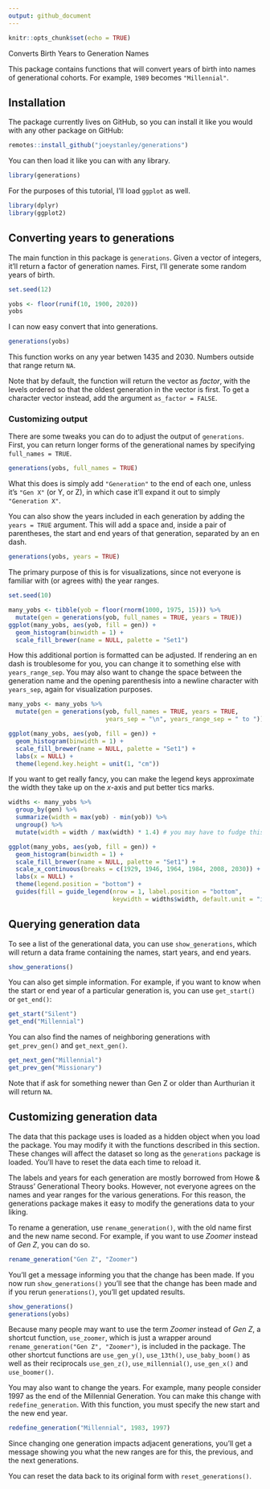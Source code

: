 ```yaml
---
output: github_document
---
```


```r
knitr::opts_chunk$set(echo = TRUE)
```

Converts Birth Years to Generation Names

This package contains functions that will convert years of birth into names of generational cohorts. For example, `1989` becomes `"Millennial"`. 

## Installation

The package currently lives on GitHub, so you can install it like you would with any other package on GitHub:

```r
remotes::install_github("joeystanley/generations")
```

You can then load it like you can with any library.

```r
library(generations)
```

For the purposes of this tutorial, I'll load `ggplot` as well.

```r
library(dplyr)
library(ggplot2)
```

## Converting years to generations

The main function in this package is `generations`. Given a vector of integers, it'll return a factor of generation names.  First, I'll generate some random years of birth.

```r
set.seed(12)
```


```r
yobs <- floor(runif(10, 1900, 2020))
yobs
```

I can now easy convert that into generations.

```r
generations(yobs)
```

This function works on any year betwen 1435 and 2030. Numbers outside that range return `NA`. 

Note that by default, the function will return the vector as *factor*, with the levels ordered so that the oldest generation in the vector is first. To get a character vector instead, add the argument `as_factor = FALSE`.

### Customizing output

There are some tweaks you can do to adjust the output of `generations`. First, you can return longer forms of the generational names by specifying `full_names = TRUE`. 

```r
generations(yobs, full_names = TRUE)
```

What this does is simply add `"Generation"` to the end of each one, unless it's `"Gen X"` (or Y, or Z), in which case it'll expand it out to simply `"Generation X"`.

You can also show the years included in each generation by adding the `years = TRUE` argument. This will add a space and, inside a pair of parentheses, the start and end years of that generation, separated by an en dash. 

```r
generations(yobs, years = TRUE)
```

The primary purpose of this is for visualizations, since not everyone is familiar with (or agrees with) the year ranges.

```r
set.seed(10)
```

```r
many_yobs <- tibble(yob = floor(rnorm(1000, 1975, 15))) %>%
  mutate(gen = generations(yob, full_names = TRUE, years = TRUE))
ggplot(many_yobs, aes(yob, fill = gen)) + 
  geom_histogram(binwidth = 1) + 
  scale_fill_brewer(name = NULL, palette = "Set1")
```

How this additional portion is formatted can be adjusted. If rendering an en dash is troublesome for you, you can change it to something else with `years_range_sep`. You may also want to change the space between the generation name and the opening parenthesis into a newline character with `years_sep`, again for visualization purposes.

```r
many_yobs <- many_yobs %>%
  mutate(gen = generations(yob, full_names = TRUE, years = TRUE,
                           years_sep = "\n", years_range_sep = " to "))

ggplot(many_yobs, aes(yob, fill = gen)) + 
  geom_histogram(binwidth = 1) + 
  scale_fill_brewer(name = NULL, palette = "Set1") + 
  labs(x = NULL) + 
  theme(legend.key.height = unit(1, "cm"))
```

If you want to get really fancy, you can make the legend keys approximate the width they take up on the *x*-axis and put better tics marks.

```r
widths <- many_yobs %>%
  group_by(gen) %>%
  summarize(width = max(yob) - min(yob)) %>%
  ungroup() %>%
  mutate(width = width / max(width) * 1.4) # you may have to fudge this a little more

ggplot(many_yobs, aes(yob, fill = gen)) + 
  geom_histogram(binwidth = 1) + 
  scale_fill_brewer(name = NULL, palette = "Set1") + 
  scale_x_continuous(breaks = c(1929, 1946, 1964, 1984, 2008, 2030)) + 
  labs(x = NULL) + 
  theme(legend.position = "bottom") + 
  guides(fill = guide_legend(nrow = 1, label.position = "bottom", 
                             keywidth = widths$width, default.unit = "inches"))
```

## Querying generation data

To see a list of the generational data, you can use `show_generations`, which will return a data frame containing the names, start years, and end years.

```r
show_generations()
```

You can also get simple information. For example, if you want to know when the start or end year of a particular generation is, you can use `get_start()` or `get_end()`:

```r
get_start("Silent")
get_end("Millennial")
```

You can also find the names of neighboring generations with `get_prev_gen()` and `get_next_gen()`. 

```r
get_next_gen("Millennial")
get_prev_gen("Missionary")
```

Note that if ask for something newer than Gen Z or older than Aurthurian it will return `NA`.

## Customizing generation data

The data that this package uses is loaded as a hidden object when you load the package. You may modify it with the functions described in this section. These changes will affect the dataset so long as the `generations` package is loaded. You'll have to reset the data each time to reload it. 

The labels and years for each generation are mostly borrowed from Howe & Strauss' Generational Theory books. However, not everyone agrees on the names and year ranges for the various generations. For this reason, the generations package makes it easy to modify the generations data to your liking. 

To rename a generation, use `rename_generation()`, with the old name first and the new name second. For example, if you want to use *Zoomer* instead of *Gen Z*, you can do so.

```r
rename_generation("Gen Z", "Zoomer")
```

You'll get a message informing you that the change has been made. If you now run `show_generations()` you'll see that the change has been made and if you rerun `generations()`, you'll get updated results.

```r
show_generations()
generations(yobs)
```

Because many people may want to use the term *Zoomer* instead of *Gen Z*, a shortcut function, `use_zoomer`, which is just a wrapper around `rename_generation("Gen Z", "Zoomer")`, is included in the package. The other shortcut functions are `use_gen_y()`, `use_13th()`, `use_baby_boom()` as well as their reciprocals `use_gen_z()`, `use_millennial()`, `use_gen_x()` and `use_boomer()`. 

You may also want to change the years. For example, many people consider 1997 as the end of the Millennial Generation. You can make this change with `redefine_generation`. With this function, you must specify the new start and the new end year.

```r
redefine_generation("Millennial", 1983, 1997)
```

Since changing one generation impacts adjacent generations, you'll get a message showing you what the new ranges are for this, the previous, and the next generations.

You can reset the data back to its original form with `reset_generations()`.




